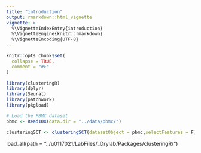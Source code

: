 ```yaml
---
title: "introduction"
output: rmarkdown::html_vignette
vignette: >
  %\VignetteIndexEntry{introduction}
  %\VignetteEngine{knitr::rmarkdown}
  %\VignetteEncoding{UTF-8}
---
```


```r
knitr::opts_chunk$set(
  collapse = TRUE,
  comment = "#>"
)
```

```r
library(clusteringR)
library(dplyr)
library(Seurat)
library(patchwork)
library(pkgload)
```

```r
# Load the PBMC dataset
pbmc <- Read10X(data.dir = "../data/pbmc/")
```

```r
clusteringSCT <- clusteringSCT(datasetObject = pbmc,selectFeatures = F)

```

load_all(path = "../u0117021/LabFiles/_Drylab/Packages/clusteringR/")

